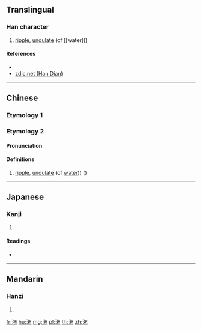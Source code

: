 {{also|沱}}
==Translingual==

===Han character===
{{Han char|rn=85|rad=水|as=05|sn=8|four=|canj=EOPD|ids=⿰氵㐌}}

# [[ripple]], [[undulate]] (of [[water]))

====References====
* {{Han ref|kx=0613.080|dkj=17244|dj=1006.070|hdz=31588.020|uh=6CB2|ud=27826}}
*[http://www.zdic.net/z/1c/js/6CB2.htm zdic.net (Han Dian)]

----

==Chinese==
{{zh-forms}}

===Etymology 1===
{{zh-see|沱|a}}

===Etymology 2===
====Pronunciation====
{{zh-pron
|m=duò
|mc=y
|oc=y
|ma=
|cat=v
}}

====Definitions====
{{zh-hanzi}}

# [[ripple]], [[undulate]] (of [[water]])) ({{zh-only|淡沲}})

----

==Japanese==

===Kanji===
{{ja-kanji|grade=|rs=水05}}

# {{defn|lang=ja|sort=水05}}

====Readings====
* {{ja-readings|on=[[た]] (ta), [[だ]] (da)|kun=}}

----

==Mandarin==

===Hanzi===
{{cmn-hanzi|pin=[[duò]] ([[duo4]]), [[tuó]] ([[tuo2]])|wg=to<sup>4</sup>, t'o<sup>2</sup>}}

# {{defn|lang=cmn|sort=水05}}

[[fr:沲]]
[[hu:沲]]
[[mg:沲]]
[[pl:沲]]
[[th:沲]]
[[zh:沲]]
